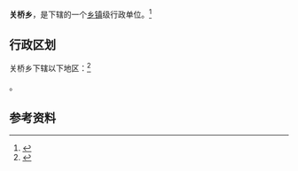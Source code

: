 {{expand|time=2013-09-17T22:49:03+00:00}}
{{中国乡级行政区|64/05/22/202/000}}

'''关桥乡'''，是{{PRC admin/fullname|64/05/22/202/000|3}}下辖的一个[[乡镇|乡镇]]级行政单位。<ref>{{PRC admin/ref sgc|{{PRC admin/parent|64/05/22/202/000}}}}</ref>

== 行政区划 ==

关桥乡下辖以下地区：<ref>{{PRC admin/ref sgc|64/05/22/202/000}}</ref>

{{PRC admin/children|64/05/22/202/000}}。

== 参考资料 ==

{{reflist}}

{{行政区划小作品}}
{{PRC admin/navcat|64/05/22/202/000}}